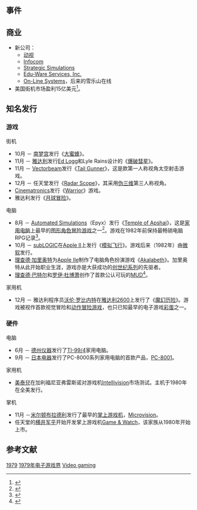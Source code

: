 {{More references|time=2015-02-28T15:36:37+00:00}}
{{NoteTA
| G1=Games
}}

== 事件 ==
{{Empty section|time=2015-02-28T15:36:37+00:00}}

== 商业 ==

* 新公司：
** [[动视|动视]]
** [[Infocom|Infocom]]
** [[Strategic_Simulations|Strategic Simulations]]
** [[Edu-Ware|Edu-Ware Services, Inc.]]
** [[雪乐山|On-Line Systems]]，后来的雪乐山在线
* 美国街机市场盈利15亿美元<ref name="replaymag">{{Cite web |url=http://www.replaymag.com/history.htm |title=History Page<!-- 机器人生成的标题 --> |accessdate=2007-12-22 |archive-date=2007-12-22 |archive-url=https://web.archive.org/web/20071222225649/http://www.replaymag.com/history.htm |dead-url=yes }}</ref>。

== 知名发行 ==

=== 游戏 ===

; 街机
* 10月 － [[南梦宫|南梦宫]]发行《[[大蜜蜂_(游戏)|大蜜蜂]]》。
* 11月 － [[雅达利|雅达利]]发行[[Ed_Logg|Ed Logg]]和Lyle Rains设计的《[[爆破彗星|爆破彗星]]》。
* 11月 － [[Vectorbeam|Vectorbeam]]发行《[[Tail_Gunner|Tail Gunner]]》，这是款第一人称视角太空射击游戏。
* 12月 － 任天堂发行《[[Radar_Scope|Radar Scope]]》，其采用[[伪三维|伪三维]]第三人称视角。
* [[Cinematronics|Cinematronics]]发行《[[Warrior|Warrior]]》游戏。
* 雅达利发行《[[月球冒险|月球冒险]]》。

; 电脑
* 8月 － [[Epyx|Automated Simulations]]（Epyx）发行《[[Temple_of_Apshai|Temple of Apshai]]》，这是[[家用电脑|家用电脑]]上最早的[[图形角色冒险游戏|图形角色冒险游戏]]之一<ref name="scorpia199110">{{cite news | url=http://www.cgwmuseum.org/galleries/index.php?year=1991&pub=2&id=87 | title=C*R*P*G*S / Computer Role-Playing Game Survey | work=Computer Gaming World | date=October 1991 | accessdate=18 November 2013 | author=Scorpia | page=109 | archive-date=2016-01-02 | archive-url=https://web.archive.org/web/20160102202133/http://www.cgwmuseum.org/galleries/index.php?year=1991&pub=2&id=87 | dead-url=no }}</ref>。游戏在1982年前保持最畅销电脑RPG记录<ref name="cgw_1982">{{Cite journal|work=[[Computer_Gaming_World|Computer Gaming World]]|date=September–October 1982|volume=2|issue=5|page=2|title=List of Top Sellers}}</ref>。
* 10月 － [[subLOGIC|subLOGIC]]在[[Apple_II|Apple II]]上发行《[[微软模拟飞行|模拟飞行]]》。游戏后来（1982年）由[[微软|微软]]发行。
* [[理查德·加里奥特|理查德·加里奥特]]为[[Apple_IIe|Apple IIe]]制作了电脑角色扮演游戏《[[Akalabeth|Akalabeth]]》。加里奥特从此开始职业生涯，游戏亦是大获成功的[[创世纪系列|创世纪系列]]的先驱者。
* [[理查德·巴特尔|理查德·巴特尔]]和[[罗伊·杜博萧|罗伊·杜博萧]]创作了首款公认可玩的[[MUD|MUD]]<ref>{{Cite web |url=http://www.iol.ie/~ecarroll/mud/mudhistory.html |title=Early MUD History<!-- 机器人生成的标题 --> |access-date=2015-02-28 |archive-url=https://web.archive.org/web/20150924035924/http://www.iol.ie/~ecarroll/mud/mudhistory.html |archive-date=2015-09-24 |dead-url=yes }}</ref>。

; 家用机
* 12月 － 雅达利程序员[[沃伦·罗比内特|沃伦·罗比内特]]在[[雅达利2600|雅达利2600]]上发行了《[[魔幻历险|魔幻历险]]》。游戏被视作首款视觉冒险和[[动作冒险游戏|动作冒险游戏]]，也只已知最早的电子游戏[[彩蛋|彩蛋]]之一。

=== 硬件 ===

; 电脑
* 6月 － [[德州仪器|德州仪器]]发行了[[TI-99/4|TI-99/4]]家用电脑。
* 9月 － [[日本电器|日本电器]]发行了PC-8000系列家用电脑的首款产品，[[PC-8001|PC-8001]]。

; 家用机
* [[美泰兒|美泰兒]]在加利福尼亚弗雷斯诺对游戏机[[Intellivision|Intellivision]]市场测试。主机于1980年在全美发行。

; 掌机
* 11月 －[[米尔顿布拉德利|米尔顿布拉德利]]发行了最早的[[掌上游戏机|掌上游戏机]]，[[Microvision|Microvision]]。
* 任天堂的[[横井军平|横井军平]]开始开发掌上游戏机[[Game_&_Watch|Game & Watch]]，该家族从1980年开始上市。

== 参考文献 ==
{{reflist}}

{{电子游戏史}}

{{DEFAULTSORT:1979 In Video Gaming}}
[[Category:1970年代电子游戏界|1979]]
[[Category:1979年电子游戏界|]]
[[Category:1979年|Video gaming]]